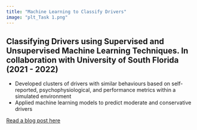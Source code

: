 ```yaml
---
title: "Machine Learning to Classify Drivers"
image: "plt_Task 1.png"
---
```


## Classifying Drivers using Supervised and Unsupervised Machine Learning Techniques. In collaboration with University of South Florida (2021 - 2022)

- Developed clusters of drivers with similar behaviours based on self-reported, psychophysiological, and performance metrics within a simulated environment  
- Applied machine learning models to predict moderate and conservative drivers  


[Read a blog post here](https://umair-durrani.netlify.app/mlintransportation/clustering-drivers/clustering-drivers)
